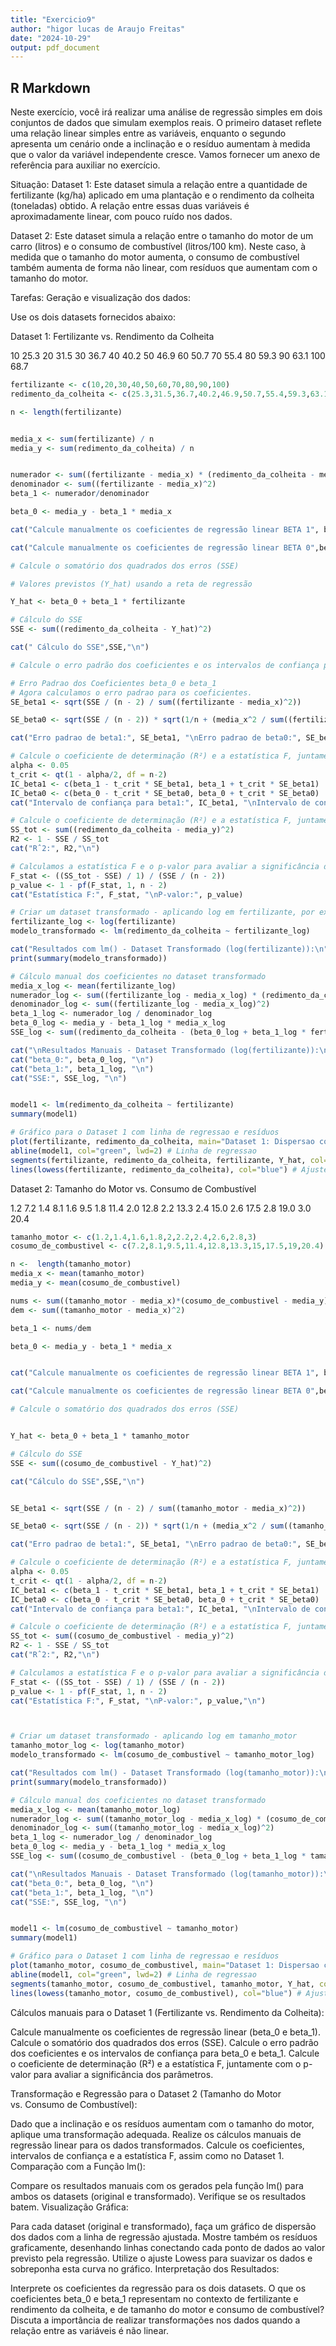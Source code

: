 ```yaml
---
title: "Exercicio9"
author: "higor lucas de Araujo Freitas"
date: "2024-10-29"
output: pdf_document
---
```



## R Markdown

Neste exercício, você irá realizar uma análise de regressão simples em dois conjuntos de dados que simulam exemplos reais. O primeiro dataset reflete uma relação linear simples entre as variáveis, enquanto o segundo apresenta um cenário onde a inclinação e o resíduo aumentam à medida que o valor da variável independente cresce. Vamos fornecer um anexo de referência para auxiliar no exercício.


Situação:
Dataset 1: Este dataset simula a relação entre a quantidade de fertilizante (kg/ha) aplicado em uma plantação e o rendimento da colheita (toneladas) obtido. A relação entre essas duas variáveis é aproximadamente linear, com pouco ruído nos dados.

Dataset 2: Este dataset simula a relação entre o tamanho do motor de um carro (litros) e o consumo de combustível (litros/100 km). Neste caso, à medida que o tamanho do motor aumenta, o consumo de combustível também aumenta de forma não linear, com resíduos que aumentam com o tamanho do motor.

Tarefas:
Geração e visualização dos dados:

Use os dois datasets fornecidos abaixo:

Dataset 1: Fertilizante vs. Rendimento da Colheita

10	25.3
20	31.5
30	36.7
40	40.2
50	46.9
60	50.7
70	55.4
80	59.3
90	63.1
100	68.7

```r
fertilizante <- c(10,20,30,40,50,60,70,80,90,100)
redimento_da_colheita <- c(25.3,31.5,36.7,40.2,46.9,50.7,55.4,59.3,63.1,68.7)

n <- length(fertilizante)


media_x <- sum(fertilizante) / n
media_y <- sum(redimento_da_colheita) / n


numerador <- sum((fertilizante - media_x) * (redimento_da_colheita - media_y))
denominador <- sum((fertilizante - media_x)^2)
beta_1 <- numerador/denominador

beta_0 <- media_y - beta_1 * media_x

cat("Calcule manualmente os coeficientes de regressão linear BETA 1", beta_1, "\n")

cat("Calcule manualmente os coeficientes de regressão linear BETA 0",beta_0,"\n")

# Calcule o somatório dos quadrados dos erros (SSE)

# Valores previstos (Y_hat) usando a reta de regressão

Y_hat <- beta_0 + beta_1 * fertilizante

# Cálculo do SSE
SSE <- sum((redimento_da_colheita - Y_hat)^2)

cat(" Cálculo do SSE",SSE,"\n")

# Calcule o erro padrão dos coeficientes e os intervalos de confiança para beta_0 e beta_1.

# Erro Padrao dos Coeficientes beta_0 e beta_1
# Agora calculamos o erro padrao para os coeficientes.
SE_beta1 <- sqrt(SSE / (n - 2) / sum((fertilizante - media_x)^2))

SE_beta0 <- sqrt(SSE / (n - 2)) * sqrt(1/n + (media_x^2 / sum((fertilizante - media_x)^2)))

cat("Erro padrao de beta1:", SE_beta1, "\nErro padrao de beta0:", SE_beta0)

# Calcule o coeficiente de determinação (R²) e a estatística F, juntamente com o p-valor para avaliar a significância dos parâmetros.
alpha <- 0.05
t_crit <- qt(1 - alpha/2, df = n-2)
IC_beta1 <- c(beta_1 - t_crit * SE_beta1, beta_1 + t_crit * SE_beta1)
IC_beta0 <- c(beta_0 - t_crit * SE_beta0, beta_0 + t_crit * SE_beta0)
cat("Intervalo de confiança para beta1:", IC_beta1, "\nIntervalo de confiança para beta0:", IC_beta0,"\n")

# Calcule o coeficiente de determinação (R²) e a estatística F, juntamente com o p-valor para avaliar a significância dos parâmetros.
SS_tot <- sum((redimento_da_colheita - media_y)^2)
R2 <- 1 - SSE / SS_tot
cat("Rˆ2:", R2,"\n")

# Calculamos a estatística F e o p-valor para avaliar a significância do modelo.
F_stat <- ((SS_tot - SSE) / 1) / (SSE / (n - 2))
p_value <- 1 - pf(F_stat, 1, n - 2)
cat("Estatística F:", F_stat, "\nP-valor:", p_value)

# Criar um dataset transformado - aplicando log em fertilizante, por exemplo
fertilizante_log <- log(fertilizante)
modelo_transformado <- lm(redimento_da_colheita ~ fertilizante_log)

cat("Resultados com lm() - Dataset Transformado (log(fertilizante)):\n")
print(summary(modelo_transformado))

# Cálculo manual dos coeficientes no dataset transformado
media_x_log <- mean(fertilizante_log)
numerador_log <- sum((fertilizante_log - media_x_log) * (redimento_da_colheita - media_y))
denominador_log <- sum((fertilizante_log - media_x_log)^2)
beta_1_log <- numerador_log / denominador_log
beta_0_log <- media_y - beta_1_log * media_x_log
SSE_log <- sum((redimento_da_colheita - (beta_0_log + beta_1_log * fertilizante_log))^2)

cat("\nResultados Manuais - Dataset Transformado (log(fertilizante)):\n")
cat("beta_0:", beta_0_log, "\n")
cat("beta_1:", beta_1_log, "\n")
cat("SSE:", SSE_log, "\n")


model1 <- lm(redimento_da_colheita ~ fertilizante)
summary(model1)

# Gráfico para o Dataset 1 com linha de regressao e resíduos
plot(fertilizante, redimento_da_colheita, main="Dataset 1: Dispersao com Ajuste Lowess e Linha de Regressao", xlab="X", ylab="Y")
abline(model1, col="green", lwd=2) # Linha de regressao
segments(fertilizante, redimento_da_colheita, fertilizante, Y_hat, col="red") # Resíduos
lines(lowess(fertilizante, redimento_da_colheita), col="blue") # Ajuste Lowess

```
Dataset 2: Tamanho do Motor vs. Consumo de Combustível

1.2	7.2
1.4	8.1
1.6	9.5
1.8	11.4
2.0	12.8
2.2	13.3
2.4	15.0
2.6	17.5
2.8	19.0
3.0	20.4
```r
tamanho_motor <- c(1.2,1.4,1.6,1.8,2,2.2,2.4,2.6,2.8,3)
cosumo_de_combustivel <- c(7.2,8.1,9.5,11.4,12.8,13.3,15,17.5,19,20.4)

n <-  length(tamanho_motor)
media_x <- mean(tamanho_motor)
media_y <- mean(cosumo_de_combustivel)

nums <- sum((tamanho_motor - media_x)*(cosumo_de_combustivel - media_y))
dem <- sum((tamanho_motor - media_x)^2)

beta_1 <- nums/dem

beta_0 <- media_y - beta_1 * media_x


cat("Calcule manualmente os coeficientes de regressão linear BETA 1", beta_1, "\n")

cat("Calcule manualmente os coeficientes de regressão linear BETA 0",beta_0)

# Calcule o somatório dos quadrados dos erros (SSE)


Y_hat <- beta_0 + beta_1 * tamanho_motor

# Cálculo do SSE
SSE <- sum((cosumo_de_combustivel - Y_hat)^2)

cat("Cálculo do SSE",SSE,"\n")


SE_beta1 <- sqrt(SSE / (n - 2) / sum((tamanho_motor - media_x)^2))

SE_beta0 <- sqrt(SSE / (n - 2)) * sqrt(1/n + (media_x^2 / sum((tamanho_motor - media_x)^2)))

cat("Erro padrao de beta1:", SE_beta1, "\nErro padrao de beta0:", SE_beta0)

# Calcule o coeficiente de determinação (R²) e a estatística F, juntamente com o p-valor para avaliar a significância dos parâmetros.
alpha <- 0.05
t_crit <- qt(1 - alpha/2, df = n-2)
IC_beta1 <- c(beta_1 - t_crit * SE_beta1, beta_1 + t_crit * SE_beta1)
IC_beta0 <- c(beta_0 - t_crit * SE_beta0, beta_0 + t_crit * SE_beta0)
cat("Intervalo de confiança para beta1:", IC_beta1, "\nIntervalo de confiança para beta0:", IC_beta0)

# Calcule o coeficiente de determinação (R²) e a estatística F, juntamente com o p-valor para avaliar a significância dos parâmetros.
SS_tot <- sum((cosumo_de_combustivel - media_y)^2)
R2 <- 1 - SSE / SS_tot
cat("Rˆ2:", R2,"\n")

# Calculamos a estatística F e o p-valor para avaliar a significância do modelo.
F_stat <- ((SS_tot - SSE) / 1) / (SSE / (n - 2))
p_value <- 1 - pf(F_stat, 1, n - 2)
cat("Estatística F:", F_stat, "\nP-valor:", p_value,"\n")



# Criar um dataset transformado - aplicando log em tamanho_motor
tamanho_motor_log <- log(tamanho_motor)
modelo_transformado <- lm(cosumo_de_combustivel ~ tamanho_motor_log)

cat("Resultados com lm() - Dataset Transformado (log(tamanho_motor)):\n")
print(summary(modelo_transformado))

# Cálculo manual dos coeficientes no dataset transformado
media_x_log <- mean(tamanho_motor_log)
numerador_log <- sum((tamanho_motor_log - media_x_log) * (cosumo_de_combustivel - media_y))
denominador_log <- sum((tamanho_motor_log - media_x_log)^2)
beta_1_log <- numerador_log / denominador_log
beta_0_log <- media_y - beta_1_log * media_x_log
SSE_log <- sum((cosumo_de_combustivel - (beta_0_log + beta_1_log * tamanho_motor_log))^2)

cat("\nResultados Manuais - Dataset Transformado (log(tamanho_motor)):\n")
cat("beta_0:", beta_0_log, "\n")
cat("beta_1:", beta_1_log, "\n")
cat("SSE:", SSE_log, "\n")


model1 <- lm(cosumo_de_combustivel ~ tamanho_motor)
summary(model1)

# Gráfico para o Dataset 1 com linha de regressao e resíduos
plot(tamanho_motor, cosumo_de_combustivel, main="Dataset 1: Dispersao com Ajuste Lowess e Linha de Regressao", xlab="X", ylab="Y")
abline(model1, col="green", lwd=2) # Linha de regressao
segments(tamanho_motor, cosumo_de_combustivel, tamanho_motor, Y_hat, col="red") # Resíduos
lines(lowess(tamanho_motor, cosumo_de_combustivel), col="blue") # Ajuste Lowess


```

Cálculos manuais para o Dataset 1 (Fertilizante vs. Rendimento da Colheita):

Calcule manualmente os coeficientes de regressão linear (beta_0 e beta_1).
Calcule o somatório dos quadrados dos erros (SSE).
Calcule o erro padrão dos coeficientes e os intervalos de confiança para beta_0 e beta_1.
Calcule o coeficiente de determinação (R²) e a estatística F, juntamente com o p-valor para avaliar a significância dos parâmetros.

Transformação e Regressão para o Dataset 2 (Tamanho do Motor vs. Consumo de Combustível):

Dado que a inclinação e os resíduos aumentam com o tamanho do motor, aplique uma transformação adequada.
Realize os cálculos manuais de regressão linear para os dados transformados.
Calcule os coeficientes, intervalos de confiança e a estatística F, assim como no Dataset 1.
Comparação com a Função lm():

Compare os resultados manuais com os gerados pela função lm() para ambos os datasets (original e transformado). Verifique se os resultados batem.
Visualização Gráfica:

Para cada dataset (original e transformado), faça um gráfico de dispersão dos dados com a linha de regressão ajustada.
Mostre também os resíduos graficamente, desenhando linhas conectando cada ponto de dados ao valor previsto pela regressão.
Utilize o ajuste Lowess para suavizar os dados e sobreponha esta curva no gráfico.
Interpretação dos Resultados:

Interprete os coeficientes da regressão para os dois datasets. O que os coeficientes beta_0 e beta_1 representam no contexto de fertilizante e rendimento da colheita, e de tamanho do motor e consumo de combustível?
Discuta a importância de realizar transformações nos dados quando a relação entre as variáveis é não linear.
```r


```